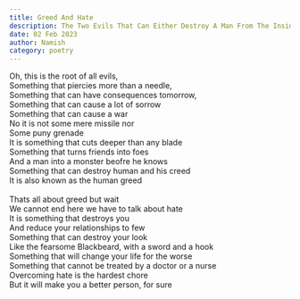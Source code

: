 ```yaml
---
title: Greed And Hate
description: The Two Evils That Can Either Destroy A Man From The Inside Out Or Destroy The Entire World
date: 02 Feb 2023
author: Namish 
category: poetry
---
```

Oh, this is the root of all evils,<br/>
Something that piercies more than a needle,<br/>
Something that can have consequences tomorrow,<br/>
Something that can cause a lot of sorrow<br/>
Something that can cause a war <br/>
No it is not some mere missile nor<br/>
Some puny grenade<br/>
It is something that cuts deeper than any blade<br/>
Something that turns friends into foes<br/>
And a man into a monster beofre he knows<br/>
Something that can destroy human and his creed<br/>
It is also known as the human greed <br/><br/>
Thats all about greed but wait<br/>
We cannot end here we have to talk about hate<br/>
It is something that destroys you<br/>
And reduce your relationships to few<br/>
Something that can destroy your look<br/>
Like the fearsome Blackbeard, with a sword and a hook<br/>
Something that will change your life for the worse<br/>
Something that cannot be treated by a doctor or a nurse<br/>
Overcoming hate is the hardest chore<br/>
But it will make you a better person, for sure<br/>
